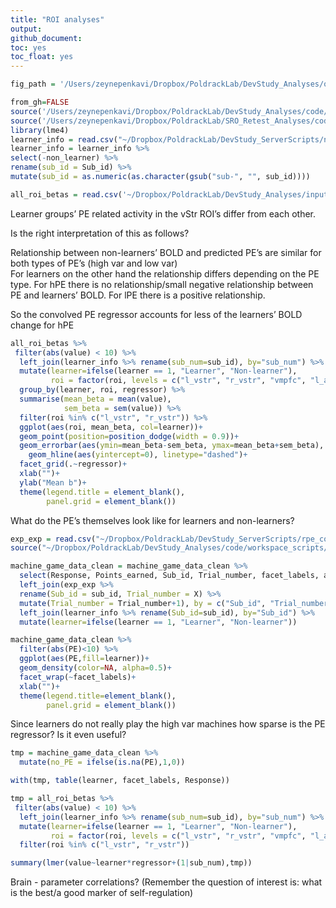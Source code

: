 ```yaml
---
title: "ROI analyses"
output:
github_document:
toc: yes
toc_float: yes
---
```


```r
fig_path = '/Users/zeynepenkavi/Dropbox/PoldrackLab/DevStudy_Analyses/output/figures/'

from_gh=FALSE
source('/Users/zeynepenkavi/Dropbox/PoldrackLab/DevStudy_Analyses/code/helper_functions/ggplot_colors.R')
source('/Users/zeynepenkavi/Dropbox/PoldrackLab/SRO_Retest_Analyses/code/helper_functions/sem.R')
library(lme4)
learner_info = read.csv("~/Dropbox/PoldrackLab/DevStudy_ServerScripts/nistats/level_3/learner_info.csv")
learner_info = learner_info %>%
select(-non_learner) %>%
rename(sub_id = Sub_id) %>%
mutate(sub_id = as.numeric(as.character(gsub("sub-", "", sub_id))))
```

```r
all_roi_betas = read.csv('~/Dropbox/PoldrackLab/DevStudy_Analyses/input/rois/all_roi_pe_betas.csv')
```

Learner groups' PE related activity in the vStr ROI's differ from each other.

Is the right interpretation of this as follows?

Relationship between non-learners' BOLD and predicted PE's are similar for both types of PE's (high var and low var)  
For learners on the other hand the relationship differs depending on the PE type. For hPE there is no relationship/small negative relationship between PE and learners' BOLD. For lPE there is a positive relationship.

So the convolved PE regressor accounts for less of the learners' BOLD change for hPE

```r
all_roi_betas %>%
 filter(abs(value) < 10) %>%
  left_join(learner_info %>% rename(sub_num=sub_id), by="sub_num") %>%
  mutate(learner=ifelse(learner == 1, "Learner", "Non-learner"),
         roi = factor(roi, levels = c("l_vstr", "r_vstr", "vmpfc", "l_ains", "r_ains", "pcc", "acc", "pre_sma"))) %>%
  group_by(learner, roi, regressor) %>%
  summarise(mean_beta = mean(value),
            sem_beta = sem(value)) %>%
  filter(roi %in% c("l_vstr", "r_vstr")) %>%
  ggplot(aes(roi, mean_beta, col=learner))+
  geom_point(position=position_dodge(width = 0.9))+
  geom_errorbar(aes(ymin=mean_beta-sem_beta, ymax=mean_beta+sem_beta), position = position_dodge(width=0.9), width=0.25)+
    geom_hline(aes(yintercept=0), linetype="dashed")+
  facet_grid(.~regressor)+
  xlab("")+
  ylab("Mean b")+
  theme(legend.title = element_blank(),
        panel.grid = element_blank())
```

What do the PE's themselves look like for learners and non-learners?

```r
exp_exp = read.csv("~/Dropbox/PoldrackLab/DevStudy_ServerScripts/rpe_cors/pred_rpes/exp_exp.csv")
source("~/Dropbox/PoldrackLab/DevStudy_Analyses/code/workspace_scripts/machine_game_data.R")

machine_game_data_clean = machine_game_data_clean %>%
  select(Response, Points_earned, Sub_id, Trial_number, facet_labels, age_group, correct1_incorrect0, variance) %>%
  left_join(exp_exp %>%
  rename(Sub_id = sub_id, Trial_number = X) %>%
  mutate(Trial_number = Trial_number+1), by = c("Sub_id", "Trial_number")) %>%
  left_join(learner_info %>% rename(Sub_id=sub_id), by="Sub_id") %>%
  mutate(learner=ifelse(learner == 1, "Learner", "Non-learner"))

```

```r
machine_game_data_clean %>%
  filter(abs(PE)<10) %>%
  ggplot(aes(PE,fill=learner))+
  geom_density(color=NA, alpha=0.5)+
  facet_wrap(~facet_labels)+
  xlab("")+
  theme(legend.title=element_blank(),
        panel.grid = element_blank())
```

Since learners do not really play the high var machines how sparse is the PE regressor? Is it even useful?

```r
tmp = machine_game_data_clean %>%
  mutate(no_PE = ifelse(is.na(PE),1,0))

with(tmp, table(learner, facet_labels, Response))
```

```r
tmp = all_roi_betas %>%
 filter(abs(value) < 10) %>%
  left_join(learner_info %>% rename(sub_num=sub_id), by="sub_num") %>%
  mutate(learner=ifelse(learner == 1, "Learner", "Non-learner"),
         roi = factor(roi, levels = c("l_vstr", "r_vstr", "vmpfc", "l_ains", "r_ains", "pcc", "acc", "pre_sma"))) %>%
  filter(roi %in% c("l_vstr", "r_vstr"))
```

```r
summary(lmer(value~learner*regressor+(1|sub_num),tmp))
```

Brain - parameter correlations? (Remember the question of interest is: what is the best/a good marker of self-regulation)
